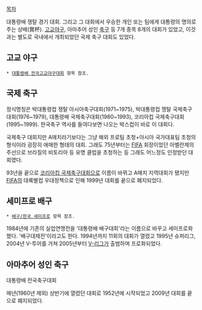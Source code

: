 
[[목차]]

대통령배 쟁탈 경기 대회. 그리고 그 대회에서 우승한 개인 또는 팀에게 대통령의 명의로 주는 상배(賞杯). [[고교야구]], 아마추어 성인 [[축구]] 등 7개 종목 8개의 대회가 있었고, 이것과는 별도로 국내에서 개최되었던 국제 축구 대회도 있었다.

== 고교 야구 ==
 * [[대통령배 전국고교야구대회]] 항목 참조.

== 국제 축구 ==
정식명칭은 박대통령컵 쟁탈 아시아축구대회(1971~1975), 박대통령컵 쟁탈 국제축구대회(1976~1979), 대통령배 국제축구대회(1980~1993), 코리아컵 국제축구대회(1995~1999). 한국축구 역사를 들여다보면 나오는 박스컵이 바로 이 대회다.

국제축구 대회지만 A매치라기보다는 그냥 해외 프로팀 초청+아시아 국가대표팀 초청의 형식이라 굉장히 애매한 형태의 대회. 그래도 75년부터는 [[FIFA]] 회장이었던 아벨란제의 주선으로 브라질의 비토리아 등 유명 클럽을 초청하는 등 그래도 어느정도 인정받던 대회였다.

93년을 끝으로 [[코리아컵 국제축구대회]]으로 이름이 바뀌고 A매치 지역대회가 됐지만 [[FIFA]]의 대륙별컵 우대정책으로 인해 1999년 대회를 끝으로 폐지되었다.

== 세미프로 배구 ==
 * [[배구/한국 세미프로]] 항목 참조.
1984년에 기존의 실업연맹전을 '대통령배 배구대회'라는 이름으로 바꾸고 세미프로화했다. '배구대제전'이라고도 한다. 1994년까지 11회의 대회가 열렸고 1995년 슈퍼리그, 2004년 V-투어를 거쳐 2005년부터 [[V-리그]]가 출범하며 프로화되었다.

== 아마추어 성인 축구 ==
대통령배 전국축구대회

매년(1960년 제외) 상반기에 열렸던 대회로 1952년에 시작되었고 2009년 대회를 끝으로 폐지되었다.
